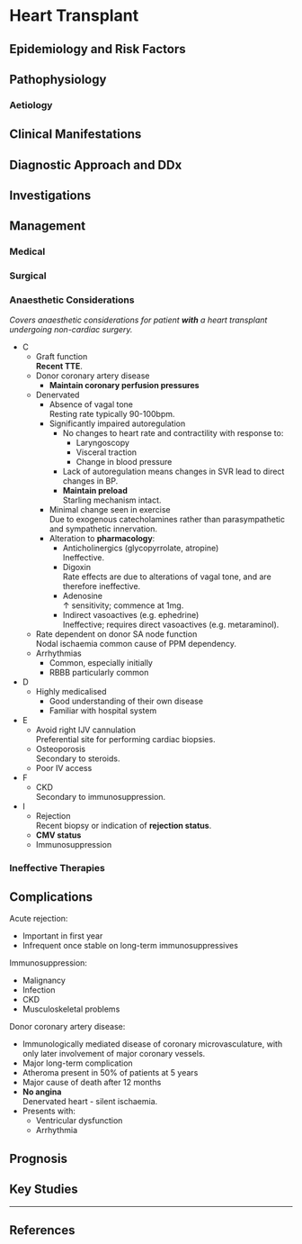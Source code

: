 # Heart Transplant


## Epidemiology and Risk Factors

## Pathophysiology

### Aetiology

## Clinical Manifestations

## Diagnostic Approach and DDx

## Investigations

## Management

### Medical

### Surgical

### Anaesthetic Considerations

*Covers anaesthetic considerations for patient **with** a heart transplant undergoing non-cardiac surgery.*



* C
	* Graft function  
	**Recent TTE**.
	* Donor coronary artery disease
		* **Maintain coronary perfusion pressures**
	* Denervated
		* Absence of vagal tone  
		Resting rate typically 90-100bpm.
		* Significantly impaired autoregulation  
			* No changes to heart rate and contractility with response to:
				* Laryngoscopy
				* Visceral traction
				* Change in blood pressure  
			* Lack of autoregulation means changes in SVR lead to direct changes in BP.
			* **Maintain preload**  
			Starling mechanism intact.
		* Minimal change seen in exercise  
		Due to exogenous catecholamines rather than parasympathetic and sympathetic innervation.
		* Alteration to **pharmacology**:
			* Anticholinergics (glycopyrrolate, atropine)  
			Ineffective.
			* Digoxin  
			Rate effects are due to alterations of vagal tone, and are therefore ineffective.
			* Adenosine  
			↑ sensitivity; commence at 1mg.
			* Indirect vasoactives (e.g. ephedrine)  
			Ineffective; requires direct vasoactives (e.g. metaraminol).
	* Rate dependent on donor SA node function  
	Nodal ischaemia common cause of PPM dependency.
	* Arrhythmias
		* Common, especially initially
		* RBBB particularly common
* D
	* Highly medicalised
		* Good understanding of their own disease
		* Familiar with hospital system
* E
	* Avoid right IJV cannulation  
	Preferential site for performing cardiac biopsies.
	* Osteoporosis  
	Secondary to steroids.
	* Poor IV access
* F
	* CKD  
	Secondary to immunosuppression.
* I
	* Rejection  
	Recent biopsy or indication of **rejection status**.
	* **CMV status**
	* Immunosuppression  


### Ineffective Therapies

## Complications

Acute rejection:

* Important in first year
* Infrequent once stable on long-term immunosuppressives


Immunosuppression:

* Malignancy
* Infection
* CKD
* Musculoskeletal problems

Donor coronary artery disease:

* Immunologically mediated disease of coronary microvasculature, with only later involvement of major coronary vessels.
* Major long-term complication
* Atheroma present in 50% of patients at 5 years
* Major cause of death after 12 months
* **No angina**  
Denervated heart - silent ischaemia.
* Presents with:
	* Ventricular dysfunction
	* Arrhythmia

## Prognosis

## Key Studies


---

## References

